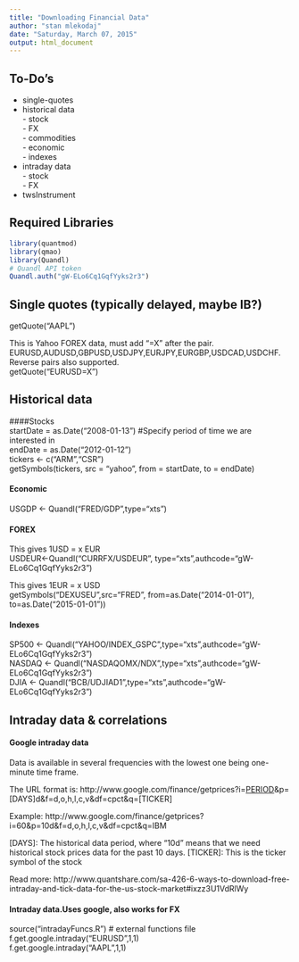 ```yaml
---
title: "Downloading Financial Data"
author: "stan mlekodaj"
date: "Saturday, March 07, 2015"
output: html_document
---
```

## To-Do's
- single-quotes  
- historical data  
        - stock  
        - FX  
        - commodities  
        - economic  
        - indexes  
- intraday data  
        - stock  
        - FX  
- twsInstrument

## Required Libraries

```r
library(quantmod)
library(qmao)
library(Quandl)
# Quandl API token
Quandl.auth("gW-ELo6Cq1GqfYyks2r3")
```

## Single quotes (typically delayed, maybe IB?)
getQuote("AAPL")

This is Yahoo FOREX data, must add "=X" after the pair. EURUSD,AUDUSD,GBPUSD,USDJPY,EURJPY,EURGBP,USDCAD,USDCHF. Reverse pairs also supported.  
getQuote("EURUSD=X") 

## Historical data
####Stocks  
startDate = as.Date("2008-01-13") #Specify period of time we are interested in  
endDate = as.Date("2012-01-12")  
tickers <- c("ARM","CSR")  
getSymbols(tickers, src = "yahoo", from = startDate, to = endDate)

#### Economic
USGDP <- Quandl("FRED/GDP",type="xts")

#### FOREX
This gives 1USD = x EUR  
USDEUR<-Quandl("CURRFX/USDEUR", type="xts",authcode="gW-ELo6Cq1GqfYyks2r3")

This gives  1EUR = x USD  
getSymbols("DEXUSEU",src="FRED", from=as.Date("2014-01-01"), to=as.Date("2015-01-01"))

#### Indexes
SP500 <- Quandl("YAHOO/INDEX_GSPC",type="xts",authcode="gW-ELo6Cq1GqfYyks2r3")  
NASDAQ <- Quandl("NASDAQOMX/NDX",type="xts",authcode="gW-ELo6Cq1GqfYyks2r3")  
DJIA <- Quandl("BCB/UDJIAD1",type="xts",authcode="gW-ELo6Cq1GqfYyks2r3")  

## Intraday data & correlations
#### Google intraday data
Data is available in several frequencies with the lowest one being one-minute time frame.

The URL format is: http://www.google.com/finance/getprices?i=[PERIOD]&p=[DAYS]d&f=d,o,h,l,c,v&df=cpct&q=[TICKER]

Example: http://www.google.com/finance/getprices?i=60&p=10d&f=d,o,h,l,c,v&df=cpct&q=IBM

[PERIOD]: Interval or frequency in seconds
[DAYS]: The historical data period, where "10d" means that we need historical stock prices data for the past 10 days.
[TICKER]: This is the ticker symbol of the stock

Read more: http://www.quantshare.com/sa-426-6-ways-to-download-free-intraday-and-tick-data-for-the-us-stock-market#ixzz3U1VdRlWy 

#### Intraday data.Uses google, also works for FX
source("intradayFuncs.R") # external functions file  
f.get.google.intraday("EURUSD",1,1)  
f.get.google.intraday("AAPL",1,1)  


